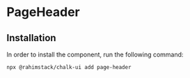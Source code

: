 
<Meta of={Stories} name="README"/>

# PageHeader

## Installation

In order to install the component, run the following command:

```shell
npx @rahimstack/chalk-ui add page-header
```

